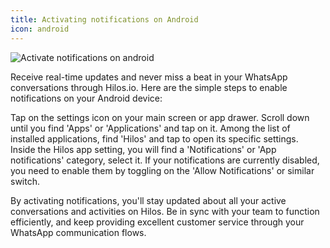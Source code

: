 ```yaml
---
title: Activating notifications on Android
icon: android
---
```


![Activate notifications on android](https://hilos-media.s3.us-east-2.amazonaws.com/mintlify/using-hilos/settings/notifications/android/android-notifications.jpg)

Receive real-time updates and never miss a beat in your WhatsApp conversations through Hilos.io. Here are the simple steps to enable notifications on your Android device:

<Steps>
  <Step title="Open your device settings">
    Tap on the settings icon on your main screen or app drawer.
  </Step>
  <Step title="Access the app settings">
    Scroll down until you find 'Apps' or 'Applications' and tap on it.
  </Step>
  <Step title="Search for Hilos">
    Among the list of installed applications, find 'Hilos' and tap to open its specific settings.
  </Step>
  <Step title="Access notifications settings">
    Inside the Hilos app setting, you will find a 'Notifications' or 'App notifications' category, select it.
  </Step>
  <Step title="Turn on notifications">
    If your notifications are currently disabled, you need to enable them by toggling on the 'Allow Notifications' or similar switch.
  </Step>
</Steps>

By activating notifications, you'll stay updated about all your active conversations and activities on Hilos. Be in sync with your team to function efficiently, and keep providing excellent customer service through your WhatsApp communication flows.